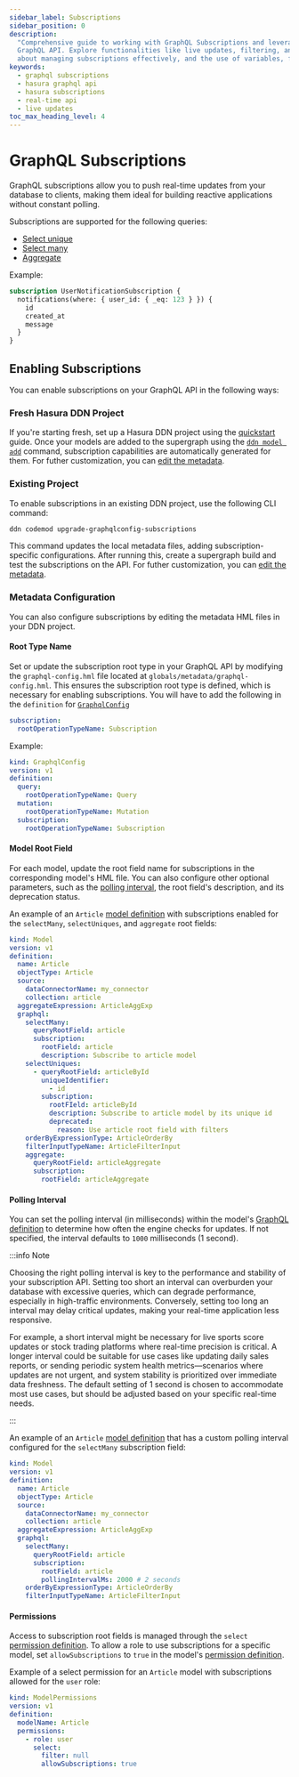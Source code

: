 ```yaml
---
sidebar_label: Subscriptions
sidebar_position: 0
description:
  "Comprehensive guide to working with GraphQL Subscriptions and leveraging the real-time capabilities of Hasura's
  GraphQL API. Explore functionalities like live updates, filtering, and multiple concurrent subscriptions. Learn more
  about managing subscriptions effectively, and the use of variables, fragments, and directives."
keywords:
  - graphql subscriptions
  - hasura graphql api
  - hasura subscriptions
  - real-time api
  - live updates
toc_max_heading_level: 4
---
```


# GraphQL Subscriptions

GraphQL subscriptions allow you to push real-time updates from your database to clients, making them ideal for building
reactive applications without constant polling.

Subscriptions are supported for the following queries:

- [Select unique](/supergraph-modeling/models.mdx#model-selectuniquegraphqldefinition)
- [Select many](/supergraph-modeling/models.mdx#model-selectmanygraphqldefinition)
- [Aggregate](/supergraph-modeling/models.mdx#model-modelaggregategraphqldefinition)

Example:

```graphql
subscription UserNotificationSubscription {
  notifications(where: { user_id: { _eq: 123 } }) {
    id
    created_at
    message
  }
}
```

## Enabling Subscriptions

You can enable subscriptions on your GraphQL API in the following ways:

### Fresh Hasura DDN Project

If you're starting fresh, set up a Hasura DDN project using the [quickstart](/getting-started/quickstart.mdx) guide.
Once your models are added to the supergraph using the [`ddn model add`](/cli/commands/ddn_model_add.mdx) command,
subscription capabilities are automatically generated for them. For futher customization, you can
[edit the metadata](#metadata-configuration).

### Existing Project

To enable subscriptions in an existing DDN project, use the following CLI command:

```bash
ddn codemod upgrade-graphqlconfig-subscriptions
```

This command updates the local metadata files, adding subscription-specific configurations. After running this, create a
supergraph build and test the subscriptions on the API. For futher customization, you can
[edit the metadata](#metadata-configuration).

### Metadata Configuration

You can also configure subscriptions by editing the metadata HML files in your DDN project.

#### Root Type Name

Set or update the subscription root type in your GraphQL API by modifying the `graphql-config.hml` file located at
`globals/metadata/graphql-config.hml`. This ensures the subscription root type is defined, which is necessary for
enabling subscriptions. You will have to add the following in the `definition` for
[`GraphqlConfig`](/supergraph-modeling/graphql-config.mdx#graphqlconfig-graphqlconfig)

```yaml
subscription:
  rootOperationTypeName: Subscription
```

Example:

```yaml {8-9} title="<project-root>/globals/metadata/graphql-config.hml"
kind: GraphqlConfig
version: v1
definition:
  query:
    rootOperationTypeName: Query
  mutation:
    rootOperationTypeName: Mutation
  subscription:
    rootOperationTypeName: Subscription
```

#### Model Root Field

For each model, update the root field name for subscriptions in the corresponding model's HML file. You can also
configure other optional parameters, such as the [polling interval](#polling-interval), the root field's description,
and its deprecation status.

An example of an `Article` [model definition](/supergraph-modeling/models.mdx#model-model) with subscriptions enabled
for the `selectMany`, `selectUniques`, and `aggregate` root fields:

```yaml {13-15,20-24,29-30} title="<project-root>/<subgraph-name>/metadata/Article.hml"
kind: Model
version: v1
definition:
  name: Article
  objectType: Article
  source:
    dataConnectorName: my_connector
    collection: article
  aggregateExpression: ArticleAggExp
  graphql:
    selectMany:
      queryRootField: article
      subscription:
        rootField: article
        description: Subscribe to article model
    selectUniques:
      - queryRootField: articleById
        uniqueIdentifier:
          - id
        subscription:
          rootFIeld: articleById
          description: Subscribe to article model by its unique id
          deprecated:
            reason: Use article root field with filters
    orderByExpressionType: ArticleOrderBy
    filterInputTypeName: ArticleFilterInput
    aggregate:
      queryRootField: articleAggregate
      subscription:
        rootField: articleAggregate
```

#### Polling Interval

You can set the polling interval (in milliseconds) within the model's
[GraphQL definition](/supergraph-modeling/models.mdx#model-modelgraphqldefinition) to determine how often the engine
checks for updates. If not specified, the interval defaults to `1000` milliseconds (1 second).

:::info Note

Choosing the right polling interval is key to the performance and stability of your subscription API. Setting too short
an interval can overburden your database with excessive queries, which can degrade performance, especially in
high-traffic environments. Conversely, setting too long an interval may delay critical updates, making your real-time
application less responsive.

For example, a short interval might be necessary for live sports score updates or stock trading platforms where
real-time precision is critical. A longer interval could be suitable for use cases like updating daily sales reports, or
sending periodic system health metrics—scenarios where updates are not urgent, and system stability is prioritized over
immediate data freshness. The default setting of 1 second is chosen to accommodate most use cases, but should be
adjusted based on your specific real-time needs.

:::

An example of an `Article` [model definition](/supergraph-modeling/models.mdx#model-model) that has a custom polling
interval configured for the `selectMany` subscription field:

```yaml {15} title="<project-root>/<subgraph-name>/metadata/Article.hml"
kind: Model
version: v1
definition:
  name: Article
  objectType: Article
  source:
    dataConnectorName: my_connector
    collection: article
  aggregateExpression: ArticleAggExp
  graphql:
    selectMany:
      queryRootField: article
      subscription:
        rootField: article
        pollingIntervalMs: 2000 # 2 seconds
    orderByExpressionType: ArticleOrderBy
    filterInputTypeName: ArticleFilterInput
```

#### Permissions

Access to subscription root fields is managed through the `select`
[permission definition](/supergraph-modeling/permissions.mdx#modelpermissions-selectpermission). To allow a role to use
subscriptions for a specific model, set `allowSubscriptions` to `true` in the model's
[permission definition](/supergraph-modeling/permissions.mdx#modelpermissions-modelpermissions).

Example of a select permission for an `Article` model with subscriptions allowed for the `user` role:

```yaml {9} title="<project-root>/<subgraph-name>/metadata/Article.hml"
kind: ModelPermissions
version: v1
definition:
  modelName: Article
  permissions:
    - role: user
      select:
        filter: null
        allowSubscriptions: true
```
